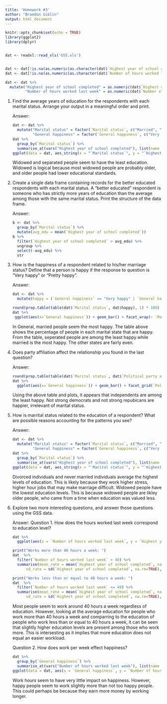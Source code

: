 ```yaml
---
title: 'Homework #3'
author: "Braedon Giblin"
output: html_document
---
```


```r
knitr::opts_chunk$set(echo = TRUE)
library(ggplot2)
library(dplyr)


dat <- readxl::read_xls('GSS.xls')


dat <- dat[!is.na(as.numeric(as.character(dat$`Highest year of school completed`))),]
dat <- dat[!is.na(as.numeric(as.character(dat$`Number of hours worked last week`))),]

dat <- dat %>%
  mutate("Highest year of school completed" = as.numeric(dat$`Highest year of school completed`),
         "Number of hours worked last week" = as.numeric(dat$`Number of hours worked last week`))
```


1.  Find the average years of education for the respondents with each marital status. Arrange your output in a meaningful order and print.

    Answer:
    ```R
    dat <- dat %>%
      mutate("Marital status" = factor(`Marital status`, c("Married", "Separated", "Divorced", "Widowed", "Never married", "No answer")),
             "General happiness" = factor(`General happiness`, c("Very happy", "Pretty happy", "Not too happy", "Not applicable", "Don't know", "No answer")))
    dat %>%
      group_by(`Marital status`) %>%
      summarise_at(vars("Highest year of school completed"), list(name = mean))
    ggplot(data = dat, aes_string(x = "`Marital status`", y = "`Highest year of school completed`")) + geom_boxplot()
    ```
    Widowed and separated people seem to have the least education. Widowed is logical because most widowed people are probably older, and older people had lower educational standards.
    
2.  Create a single data frame containing records for the better educated respondents with each marital status. A “better educated” respondent is someone who has strictly more years of education than the average among those with the same marital status. Print the structure of the data frame.

    Answer:
    ```R
    b <- dat %>%
      group_by(`Marital status`) %>%
      mutate(avg_edu = mean(`Highest year of school completed`))
    b %>%
      filter(`Highest year of school completed` > avg_edu) %>%
      ungroup %>%
      select(-avg_edu) %>% 
      str
    ```
    
3.  How is the happiness of a respondent related to his/her marriage status? Define that a person is happy if the response to question is “Very happy” or “Pretty happy”.

    Answer:
    ```R
    dat <- dat %>%
      mutate(happy = (`General happiness` == "Very happy" | `General happiness` == "Pretty happy"))
    
    round(prop.table(table(dat$`Marital status`, dat$happy), 1) * 100)
    dat %>%
     ggplot(aes(x=`General happiness`)) + geom_bar() + facet_wrap(~ `Marital status`) + theme(axis.text.x = element_text(angle = 90))
    ```
    In General, married people seem the most happy. The table above shows the percentage of people in each marital state that are happy.  From the table, seperated people are among the least happy.while married is the most happy. The other states are fairly even.
    
4.  Does party affiliation affect the relationship you found in the last question?
    
    
    Answer:
    ```R
    round(prop.table(table(dat$`Marital status`, dat$`Political party affiliation`, dat$happy), 1) * 100)
    dat %>%
      ggplot(aes(x=`General happiness`)) + geom_bar() + facet_grid(`Political party affiliation` ~ `Marital status`) + theme(axis.text.x = element_text(angle = 90), strip.text.y = element_text(angle = 90))
    ```
    
    Using the above table and plots, it appears that independents are among the least happy. Not strong democrats and not strong repubicans are happier, irrelevant of marital status.
    
    

5.  How is marrital status related to the education of a respondent? What are possible reasons accounting for the patterns you see?


    Answer:
    ```R
    dat <- dat %>%
      mutate("Marital status" = factor(`Marital status`, c("Married", "Separated", "Divorced", "Widowed", "Never married", "No answer")),
             "General happiness" = factor(`General happiness`, c("Very happy", "Pretty happy", "Not too happy", "Not applicable", "Don't know", "No answer")))
    dat %>%
      group_by(`Marital status`) %>%
      summarise_at(vars("Highest year of school completed"), list(name = mean))
    ggplot(data = dat, aes_string(x = "`Marital status`", y = "`Highest year of school completed`")) + geom_boxplot()
    ```
    Divorced individuals and never married individuals average the highest levels of education. This is likely because they work higher stress, higher hour jobs that may make marriage difficult. Widowed people have the lowest education levels. This is because widowed people are likley older people, who came from a time when education was valued less.
    
    
6.  Explore two more interesting questions, and answer those questions using the GSS data.

    Answer:
    Question 1. How does the hours worked last week correspond to education level?
    ```R
    dat %>% 
      ggplot(aes(x = `Number of hours worked last week`, y = `Highest year of school completed`)) + geom_jitter()
    
    print("Works more than 40 hours a week: ")
    dat  %>%
      filter(`Number of hours worked last week` > 40) %>%
      summarise(mean_rate = mean(`Highest year of school completed`, na.rm=TRUE),
          sd_rate = sd(`Highest year of school completed`, na.rm=TRUE),)
    
    print("Works less than or equal to 40 hours a week: ")
    dat  %>%
      filter(`Number of hours worked last week` <= 40) %>%
      summarise(mean_rate = mean(`Highest year of school completed`, na.rm=TRUE),
          sd_rate = sd(`Highest year of school completed`, na.rm=TRUE),)
    ```
    
    Most people seem to work around 40 hours a week regardless of education. However, looking at the average education for people who work more than 40 hours a week and comparring to the education of people who work less than or equal to 40 hours a week, it can be seen that slightly higher education levels are present among those who work more. This is intersesting as it implies that more education does not equal an easier workload.
    
    Question 2. How does work per week effect happiness?
    
    ```R
    dat %>%
      group_by(`General happiness`) %>%
      summarise_at(vars("Number of hours worked last week"), list(name = mean))
    ggplot(data = dat, aes(x = `General happiness`, y = `Number of hours worked last week`)) + geom_boxplot()
    ```
    
    Work hours seem to have very little impact on happiness. However, happy people seem to work slightly more than not too happy people. This could perhaps be because they earn more money by working longer.
    
    
    
    
    
    
    
    
    
    
    
    
    
    
    